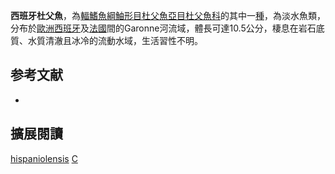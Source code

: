 {{Speciesbox
| name = 西班牙杜父魚
| image = 
| image_width = 250px
| status = LC
| status_system = IUCN3.1
| genus = Cottus
| species = hispaniolensis
| authority = Băcescu & Băcescu-Meşter, 1964
| synonyms = *''Cottus gobio hispaniolensis, Băcescu & Băcescu-Meşter, 1964''
}}
'''西班牙杜父魚'''，為[[輻鰭魚綱|輻鰭魚綱]][[鮋形目|鮋形目]][[杜父魚亞目|杜父魚亞目]][[杜父魚科|杜父魚科]]的其中一[[種|種]]，為淡水魚類，分布於[[歐洲|歐洲]][[西班牙|西班牙]]及[[法國|法國]]間的Garonne河流域，體長可達10.5公分，棲息在岩石底質、水質清澈且冰冷的流動水域，生活習性不明。

== 参考文献 ==
*{{FishBase_species|genus=Cottus|species=hispaniolensis|year=2014|month=5}}

== 擴展閱讀 ==
{{refbegin}}
{{wikispecies-inline|Cottus hispaniolensis|西班牙杜父魚}}
{{refend}}
{{Taxonbar|from=Q2559008}}

[[Category:杜父魚屬|hispaniolensis]]
[[Category:1964年描述的鱼类|C]]

{{鮋形目小作品}}